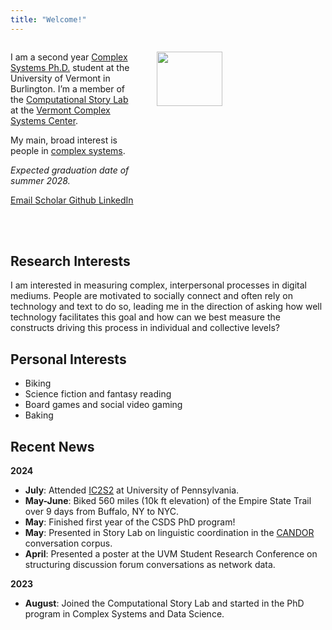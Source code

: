 ```yaml
---
title: "Welcome!"
---
```


::: columns


::: {.column width="40%"}

I am a second year [Complex Systems Ph.D.](https://www.uvm.edu/cems/interdisciplinary-programs) student
at the University of Vermont in Burlington. I'm a member of the [Computational Story Lab](https://compstorylab.org/)
at the [Vermont Complex Systems Center](https://vermontcomplexsystems.org/).

My main, broad interest is people in [complex systems](https://complexityexplained.github.io/).


<i>Expected graduation date of summer 2028.</i>

:::

::: {.column width="60%"}

<img src="/images/headshot.jpg" width="60%" hspace="20">
:::
:::



::: {.column-page-inset .text-center}
```{=html}
<a class="btn btn-outline-dark", href="mailto:ashley.fehr@uvm.edu" target="_blank" rel="noopener noreferrer">
    <i class="ai bi-envelope" role='img' aria-label='Email'></i> Email
</a>
<a class="btn btn-outline-dark", href="https://scholar.google.com/citations?user=ftgp0QoAAAAJ&hl=en" target="_blank" rel="noopener noreferrer">
    <i class="ai ai-google-scholar" role='img' aria-label='Google Scholar'></i> Scholar
</a>
<!-- GITLAB COMMENTED OUT FOR NOW
<a class="btn btn-outline-dark", href="https://gitlab.com/amafehr" target="_blank" rel="noopener noreferrer">
    <i class="bi bi-gitlab" role='img' aria-label='Gitlab'></i> Gitlab
</a>
-->
<a class="btn btn-outline-dark", href="https://github.com/amafehr" target="_blank" rel="noopener noreferrer">
    <i class="bi bi-github" role='img' aria-label='Github'></i> Github
</a>
<a class="btn btn-outline-dark", href="https://www.linkedin.com/in/amafehr/" target="_blank" rel="noopener noreferrer">
    <i class="bi bi-linkedin" role='img' aria-label='LinkedIn'></i> LinkedIn
</a>
```
:::

<br><br>

## Research Interests
I am interested in measuring complex, interpersonal processes in digital mediums.
People are motivated to socially connect and often rely on technology and text to do so,
leading me in the direction of asking how well technology facilitates this goal and how
can we best measure the constructs driving this process in individual and collective levels?

## Personal Interests
* Biking
* Science fiction and fantasy reading
* Board games and social video gaming
* Baking


## Recent News

**2024**<br>

<!-- * August: Passed 1/3 of qualifying exams for the program (data science methods). -->
* **July**: Attended [IC2S2](https://ic2s2-2024.org/) at University of Pennsylvania.
* **May-June**: Biked 560 miles (10k ft elevation) of the Empire State Trail over 9 days from Buffalo, NY to NYC.
* **May**: Finished first year of the CSDS PhD program!
* **May**: Presented in Story Lab on linguistic coordination in the [CANDOR](https://www.science.org/doi/10.1126/sciadv.adf3197) conversation corpus.
* **April**: Presented a poster at the UVM Student Research Conference on structuring discussion forum conversations as network data.

**2023**<br>

* **August**: Joined the Computational Story Lab and started in the PhD program in Complex Systems and Data Science.


